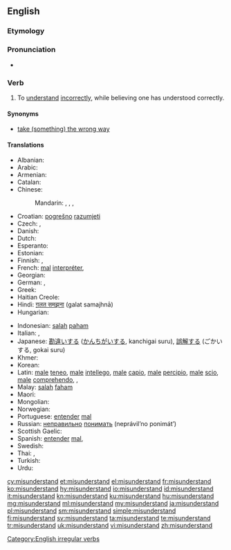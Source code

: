 ==English==
{{wikipedia|dab=misunderstand}}

===Etymology===
{{prefix|mis|understand|lang=en}}

===Pronunciation===
* {{IPA|/mɪs.ʌn.də(ɹ)ˈstænd/|lang=en}}

===Verb===
{{en-verb|misunderstands|misunderstanding|misunderstood}}

# {{label|en|transitive}} To [[understand]] [[incorrectly]], while believing one has understood correctly.

====Synonyms====
* [[take the wrong way|take (something) the wrong way]]

====Translations====
{{trans-top|to understand incorrectly, while believing one has understood correctly}}
* Albanian: {{t|sq|keqkuptoj}}
* Arabic: {{t|ar|اساء الفهم|tr=’asá’a-l-fáhem}}
* Armenian: {{t|hy|սխալ հասկանալ|tr=səxal haskanal}}
* Catalan: {{t+|ca|malentendre}}
* Chinese:
*: Mandarin: {{t|cmn|誤會|sc=Hani}}, {{t+|cmn|误会|tr=wùhuì|sc=Hani}}, {{t+|cmn|誤解|sc=Hani}}, {{t+|cmn|误解|tr=wùjiě|sc=Hani}}
* Croatian: [[pogrešno]] [[razumjeti]]
* Czech: {{t|cs|neporozumět}}, {{t|cs|špatně pochopit}}
* Danish: {{t+|da|misforstå}}
* Dutch: {{t|nl|misverstaan}}
* Esperanto: {{t|eo|malinterpreti}}
* Estonian: {{t|et|valesti aru saama}}
* Finnish: {{t|fi|[[ymmärtää]] [[väärin]]}}, {{t|fi|[[käsittää]] väärin}}
* French: [[mal]] [[interpréter]], {{t+|fr|méprendre}}
* Georgian: {{t|ka|არასწორად გაგება}}
* German: {{t|de|missverstehen}}, {{t|de|falsch verstehen}}
* Greek: {{t+|el|παρεξηγώ}}
* Haitian Creole: {{t|ht|konprann mal}}
* Hindi: [[ग़लत समझना]] (<u>g</u>alat samajhnā)
* Hungarian: {{t+|hu|félreért}}
{{trans-mid}}
* Indonesian: [[salah]] [[paham]]
* Italian: {{t|it|fraintendere}}, {{t|it|equivocare}}
* Japanese: [[勘違い]]する ([[かんちがい]]する, kanchigai suru), [[誤解]]する (ごかいする, gokai suru)
* Khmer: {{t|km|យល់ខុស|tr=yʊəl kʰoh|sc=Khmr}}
* Korean: {{t+|ko|오해하다|tr=ohaehada}}
* Latin: [[male]] [[teneo]], [[male]] [[intellego]], [[male]] [[capio]], [[male]] [[percipio]], [[male]] [[scio]], [[male]] [[comprehendo]], {{t|la|fallor}}, {{t|la|fallo}}
* Malay: [[salah]] [[faham]]
* Maori: {{t|mi|tuakoi}}
* Mongolian: {{t|mn|буруу ойлгох|tr=buruu oylgoh|sc=Cyrl}}
* Norwegian: {{t+|no|misforstå}}
* Portuguese: [[entender]] [[mal]]
* Russian: [[неправильно]] [[понимать]] (neprávil’no ponimát’)
* Scottish Gaelic: {{t|gd|mì-bhreithnich}}
* Spanish: [[entender]] [[mal]], {{t|es|mal interpretar}}
* Swedish: {{t+|sv|missförstå}}
* Thai: {{t|th|เข้าใจผิด|tr=kâo jai pìt}}, {{t+|th|เขว|tr=kwăy}}
* Turkish: {{t|tr|yanlış anlamak}}
* Urdu: {{t|ur|غلط سمجھنا|tr=<u>g</u>alat samajhnā}}
{{trans-bottom}}

[[Category:English irregular verbs]]

[[cy:misunderstand]]
[[et:misunderstand]]
[[el:misunderstand]]
[[fr:misunderstand]]
[[ko:misunderstand]]
[[hy:misunderstand]]
[[io:misunderstand]]
[[id:misunderstand]]
[[it:misunderstand]]
[[kn:misunderstand]]
[[ku:misunderstand]]
[[hu:misunderstand]]
[[mg:misunderstand]]
[[ml:misunderstand]]
[[my:misunderstand]]
[[ja:misunderstand]]
[[pl:misunderstand]]
[[sm:misunderstand]]
[[simple:misunderstand]]
[[fi:misunderstand]]
[[sv:misunderstand]]
[[ta:misunderstand]]
[[te:misunderstand]]
[[tr:misunderstand]]
[[uk:misunderstand]]
[[vi:misunderstand]]
[[zh:misunderstand]]